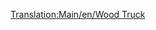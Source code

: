 [[Translation:Main/en/Wood Truck]]{{Template:<!--Trains_Carriages_new-->wagony/Pl
|Picture=[[File:en/Woodtruck.png]]
|Name=Wagon na drewno
|NormalCost=£1,414 ($2,828)
|NormalWeight=16 / 46 t
|NormalCapacity=30 ton drewna
|MonoCost=£1,414 ($2,828)
|MonoWeight=16 / 51 t
|MonoCapacity=35 tonnes of wood
|MagCost=£1,414 ($2,828)
|MagWeight=16 / 53 t
|MagCapacity=37 tonnes of wood
|Description=Drewno jest najcenniejszym dobrem, jakie możesz przewieźć w [[Main/en/Klimat/Pl#Tropikalny|tropical]] scenariusze, jeśli znajdziesz tartak. To daje poczucie, dlaczego lasy tropikalne są zdewastowane ..... [[Main/pl/Wagon na drewno|Wood Truck]] jest również dostępna w  [[Main/en/Klimat/Pl#Umiarkowany|Temperate]] i [[Main/en/Klimat/Pl#Arktyczny|Sub-Arctic]] .
}}